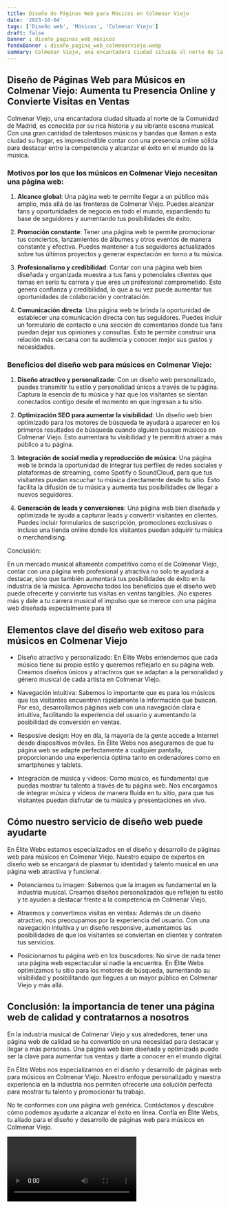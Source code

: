```yaml
---
title: Diseño de Páginas Web para Músicos en Colmenar Viejo
date: '2023-10-04'
tags: ['Diseño web', 'Músicos', 'Colmenar Viejo']
draft: false
banner : diseño_paginas_web_músicos
fondoBanner : diseño_pagina_web_colmenarviejo.webp
summary: Colmenar Viejo, una encantadora ciudad situada al norte de la Comunidad de Madrid, es conocida por su rica historia y su vibrante escena musical. Con una gran cantidad de talentosos músicos y bandas que llaman a esta ciudad su hogar, es imprescindible contar con una presencia online sólida para destacar entre la competencia y alcanzar el éxito en el mundo de la música.
---
```


## Diseño de Páginas Web para Músicos en Colmenar Viejo: Aumenta tu Presencia Online y Convierte Visitas en Ventas

Colmenar Viejo, una encantadora ciudad situada al norte de la Comunidad de Madrid, es conocida por su rica historia y su vibrante escena musical. Con una gran cantidad de talentosos músicos y bandas que llaman a esta ciudad su hogar, es imprescindible contar con una presencia online sólida para destacar entre la competencia y alcanzar el éxito en el mundo de la música.

### Motivos por los que los músicos en Colmenar Viejo necesitan una página web:

1. **Alcance global**: Una página web te permite llegar a un público más amplio, más allá de las fronteras de Colmenar Viejo. Puedes alcanzar fans y oportunidades de negocio en todo el mundo, expandiendo tu base de seguidores y aumentando tus posibilidades de éxito.

2. **Promoción constante**: Tener una página web te permite promocionar tus conciertos, lanzamientos de álbumes y otros eventos de manera constante y efectiva. Puedes mantener a tus seguidores actualizados sobre tus últimos proyectos y generar expectación en torno a tu música.

3. **Profesionalismo y credibilidad**: Contar con una página web bien diseñada y organizada muestra a tus fans y potenciales clientes que tomas en serio tu carrera y que eres un profesional comprometido. Esto genera confianza y credibilidad, lo que a su vez puede aumentar tus oportunidades de colaboración y contratación.

4. **Comunicación directa**: Una página web te brinda la oportunidad de establecer una comunicación directa con tus seguidores. Puedes incluir un formulario de contacto o una sección de comentarios donde tus fans puedan dejar sus opiniones y consultas. Esto te permite construir una relación más cercana con tu audiencia y conocer mejor sus gustos y necesidades.

### Beneficios del diseño web para músicos en Colmenar Viejo:

1. **Diseño atractivo y personalizado**: Con un diseño web personalizado, puedes transmitir tu estilo y personalidad únicos a través de tu página. Captura la esencia de tu música y haz que los visitantes se sientan conectados contigo desde el momento en que ingresan a tu sitio.

2. **Optimización SEO para aumentar la visibilidad**: Un diseño web bien optimizado para los motores de búsqueda te ayudará a aparecer en los primeros resultados de búsqueda cuando alguien busque músicos en Colmenar Viejo. Esto aumentará tu visibilidad y te permitirá atraer a más público a tu página.

3. **Integración de social media y reproducción de música**: Una página web te brinda la oportunidad de integrar tus perfiles de redes sociales y plataformas de streaming, como Spotify o SoundCloud, para que tus visitantes puedan escuchar tu música directamente desde tu sitio. Esto facilita la difusión de tu música y aumenta tus posibilidades de llegar a nuevos seguidores.

4. **Generación de leads y conversiones**: Una página web bien diseñada y optimizada te ayuda a capturar leads y convertir visitantes en clientes. Puedes incluir formularios de suscripción, promociones exclusivas o incluso una tienda online donde los visitantes puedan adquirir tu música o merchandising.

Conclusión:

En un mercado musical altamente competitivo como el de Colmenar Viejo, contar con una página web profesional y atractiva no solo te ayudará a destacar, sino que también aumentará tus posibilidades de éxito en la industria de la música. Aprovecha todos los beneficios que el diseño web puede ofrecerte y convierte tus visitas en ventas tangibles. ¡No esperes más y dale a tu carrera musical el impulso que se merece con una página web diseñada especialmente para ti!

<GifSeo />

<Cta />

## Elementos clave del diseño web exitoso para músicos en Colmenar Viejo

- Diseño atractivo y personalizado: En Élite Webs entendemos que cada músico tiene su propio estilo y queremos reflejarlo en su página web. Creamos diseños únicos y atractivos que se adaptan a la personalidad y género musical de cada artista en Colmenar Viejo.

- Navegación intuitiva: Sabemos lo importante que es para los músicos que los visitantes encuentren rápidamente la información que buscan. Por eso, desarrollamos páginas web con una navegación clara e intuitiva, facilitando la experiencia del usuario y aumentando la posibilidad de conversión en ventas.

- Resposive design: Hoy en día, la mayoría de la gente accede a Internet desde dispositivos móviles. En Élite Webs nos aseguramos de que tu página web se adapte perfectamente a cualquier pantalla, proporcionando una experiencia óptima tanto en ordenadores como en smartphones y tablets.

- Integración de música y videos: Como músico, es fundamental que puedas mostrar tu talento a través de tu página web. Nos encargamos de integrar música y videos de manera fluida en tu sitio, para que tus visitantes puedan disfrutar de tu música y presentaciones en vivo.

## Cómo nuestro servicio de diseño web puede ayudarte

En Élite Webs estamos especializados en el diseño y desarrollo de páginas web para músicos en Colmenar Viejo. Nuestro equipo de expertos en diseño web se encargará de plasmar tu identidad y talento musical en una página web atractiva y funcional.

- Potenciamos tu imagen: Sabemos que la imagen es fundamental en la industria musical. Creamos diseños personalizados que reflejen tu estilo y te ayuden a destacar frente a la competencia en Colmenar Viejo.

- Atraemos y convertimos visitas en ventas: Además de un diseño atractivo, nos preocupamos por la experiencia del usuario. Con una navegación intuitiva y un diseño responsive, aumentamos las posibilidades de que los visitantes se conviertan en clientes y contraten tus servicios.

- Posicionamos tu página web en los buscadores: No sirve de nada tener una página web espectacular si nadie la encuentra. En Élite Webs optimizamos tu sitio para los motores de búsqueda, aumentando su visibilidad y posibilitando que llegues a un mayor público en Colmenar Viejo y más allá.

## Conclusión: la importancia de tener una página web de calidad y contratarnos a nosotros

En la industria musical de Colmenar Viejo y sus alrededores, tener una página web de calidad se ha convertido en una necesidad para destacar y llegar a más personas. Una página web bien diseñada y optimizada puede ser la clave para aumentar tus ventas y darte a conocer en el mundo digital.

En Élite Webs nos especializamos en el diseño y desarrollo de páginas web para músicos en Colmenar Viejo. Nuestro enfoque personalizado y nuestra experiencia en la industria nos permiten ofrecerte una solución perfecta para mostrar tu talento y promocionar tu trabajo.

No te conformes con una página web genérica. Contáctanos y descubre cómo podemos ayudarte a alcanzar el éxito en línea. Confía en Élite Webs, tu aliado para el diseño y desarrollo de páginas web para músicos en Colmenar Viejo.

<Video />

<CtaBot job='Músicos' city='Colmenar Viejo'/>

<Gmaps query='Colmenar Viejo+españa+maps' />